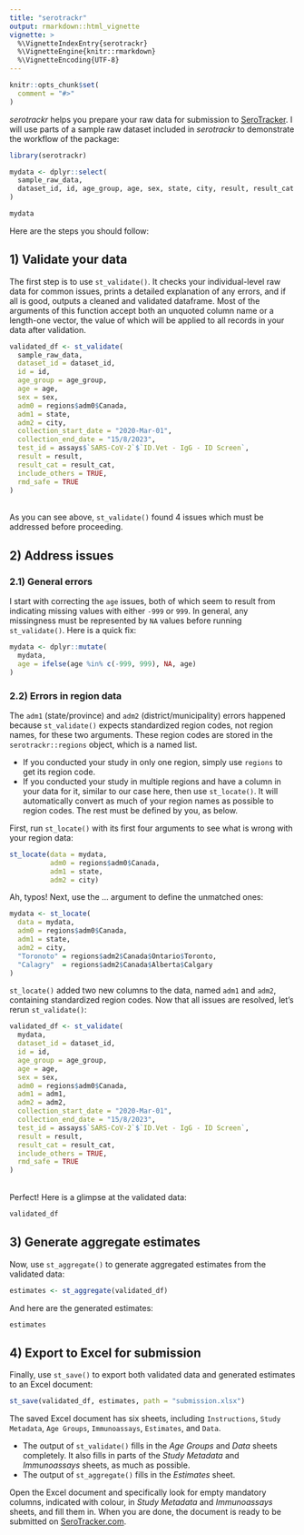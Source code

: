 ```yaml
---
title: "serotrackr"
output: rmarkdown::html_vignette
vignette: >
  %\VignetteIndexEntry{serotrackr}
  %\VignetteEngine{knitr::rmarkdown}
  %\VignetteEncoding{UTF-8}
---
```


```r
knitr::opts_chunk$set(
  comment = "#>"
)
```


*serotrackr* helps you prepare your raw data for submission to [SeroTracker](https://serotracker.com){target="_blank"}. I will use parts of a sample raw dataset included in *serotrackr* to demonstrate the workflow of the package:

```r
library(serotrackr)
```

```r
mydata <- dplyr::select(
  sample_raw_data,
  dataset_id, id, age_group, age, sex, state, city, result, result_cat
)

mydata
```


Here are the steps you should follow:

## 1) Validate your data

The first step is to use `st_validate()`. It checks your individual-level raw data for common issues, prints a detailed explanation of any errors, and if all is good, outputs a cleaned and validated dataframe. Most of the arguments of this function accept both an unquoted column name or a length-one vector, the value of which will be applied to all records in your data after validation.


```r
validated_df <- st_validate(
  sample_raw_data,
  dataset_id = dataset_id,
  id = id,
  age_group = age_group,
  age = age,
  sex = sex,
  adm0 = regions$adm0$Canada,
  adm1 = state,
  adm2 = city,
  collection_start_date = "2020-Mar-01",
  collection_end_date = "15/8/2023",
  test_id = assays$`SARS-CoV-2`$`ID.Vet - IgG - ID Screen`,
  result = result,
  result_cat = result_cat,
  include_others = TRUE,
  rmd_safe = TRUE
)
```

  
<br>
As you can see above, `st_validate()` found 4 issues which must be addressed before proceeding.

## 2) Address issues

### 2.1) General errors

I start with correcting the `age` issues, both of which seem to result from indicating missing values with either `-999` or `999`. In general, any missingness must be represented by `NA` values before running `st_validate()`. Here is a quick fix:

```r
mydata <- dplyr::mutate(
  mydata,
  age = ifelse(age %in% c(-999, 999), NA, age)
)
```

### 2.2) Errors in region data

The `adm1` (state/province) and `adm2` (district/municipality) errors happened because `st_validate()` expects standardized region codes, not region names, for these two arguments. These region codes are stored in the `serotrackr::regions` object, which is a named list.

- If you conducted your study in only one region, simply use `regions` to get its region code.
- If you conducted your study in multiple regions and have a column in your data for it, similar to our case here, then use `st_locate()`. It will automatically convert as much of your region names as possible to region codes. The rest must be defined by you, as below.

First, run `st_locate()` with its first four arguments to see what is wrong with your region data:

```r
st_locate(data = mydata,
          adm0 = regions$adm0$Canada,
          adm1 = state,
          adm2 = city)
```

Ah, typos! Next, use the ... argument to define the unmatched ones:

```r
mydata <- st_locate(
  data = mydata,
  adm0 = regions$adm0$Canada,
  adm1 = state,
  adm2 = city,
  "Toronoto" = regions$adm2$Canada$Ontario$Toronto,
  "Calagry"  = regions$adm2$Canada$Alberta$Calgary
)
```
`st_locate()` added two new columns to the data, named `adm1` and `adm2`, containing standardized region codes. Now that all issues are resolved, let's rerun `st_validate()`:

```r
validated_df <- st_validate(
  mydata,
  dataset_id = dataset_id,
  id = id,
  age_group = age_group,
  age = age,
  sex = sex,
  adm0 = regions$adm0$Canada,
  adm1 = adm1,
  adm2 = adm2,
  collection_start_date = "2020-Mar-01",
  collection_end_date = "15/8/2023",
  test_id = assays$`SARS-CoV-2`$`ID.Vet - IgG - ID Screen`,
  result = result,
  result_cat = result_cat,
  include_others = TRUE,
  rmd_safe = TRUE
)
```

  
<br>
Perfect! Here is a glimpse at the validated data:

```r
validated_df
```


## 3) Generate aggregate estimates

Now, use `st_aggregate()` to generate aggregated estimates from the validated data:

```r
estimates <- st_aggregate(validated_df)
```

And here are the generated estimates:

```r
estimates
```


## 4) Export to Excel for submission

Finally, use `st_save()` to export both validated data and generated estimates to an Excel document:

```r
st_save(validated_df, estimates, path = "submission.xlsx")
```

The saved Excel document has six sheets, including `Instructions`, `Study Metadata`, `Age Groups`, `Immunoassays`, `Estimates`, and `Data`.

- The output of `st_validate()` fills in the *Age Groups* and *Data* sheets completely. It also fills in parts of the *Study Metadata* and *Immunoassays* sheets, as much as possible.
- The output of `st_aggregate()` fills in the *Estimates* sheet.

Open the Excel document and specifically look for empty mandatory columns, indicated with colour, in *Study Metadata* and *Immunoassays* sheets, and fill them in. When you are done, the document is ready to be submitted on [SeroTracker.com](https://serotracker.com){target="_blank"}.
